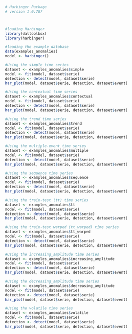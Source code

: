 ```r
# Harbinger Package
# version 1.0.787



#loading Harbinger
library(daltoolbox)
library(harbinger) 
```

```r
#loading the example database
data(examples_anomalies)
model <- harbinger()
```

```r
#Using the simple time series 
dataset <- examples_anomalies$simple
model <- fit(model, dataset$serie)
detection <- detect(model, dataset$serie)
har_plot(model, dataset$serie, detection, dataset$event)

```

```r
#Using the contextual time series
dataset <- examples_anomalies$contextual
model <- fit(model, dataset$serie)
detection <- detect(model, dataset$serie)
har_plot(model, dataset$serie, detection, dataset$event)

```

```r
#Using the trend time series
dataset <- examples_anomalies$trend
model <- fit(model, dataset$serie)
detection <- detect(model, dataset$serie)
har_plot(model, dataset$serie, detection, dataset$event)

```

```r
#Using the multiple-event time series 
dataset <- examples_anomalies$multiple
model <- fit(model, dataset$serie)
detection <- detect(model, dataset$serie)
har_plot(model, dataset$serie, detection, dataset$event)

```

```r
#Using the sequence time series 
dataset <- examples_anomalies$sequence
model <- fit(model, dataset$serie)
detection <- detect(model, dataset$serie)
har_plot(model, dataset$serie, detection, dataset$event)

```

```r
#Using the train-test (tt) time series
dataset <- examples_anomalies$tt
model <- fit(model, dataset$serie)
detection <- detect(model, dataset$serie)
har_plot(model, dataset$serie, detection, dataset$event)

```

```r
#Using the train-test warped (tt_warped) time series
dataset <- examples_anomalies$tt_warped
model <- fit(model, dataset$serie)
detection <- detect(model, dataset$serie)
har_plot(model, dataset$serie, detection, dataset$event)

```

```r
#Using the increasing_amplitude time series
dataset <- examples_anomalies$increasing_amplitude
model <- fit(model, dataset$serie)
detection <- detect(model, dataset$serie)
har_plot(model, dataset$serie, detection, dataset$event)

```

```r
#Using the decreasing_amplitude time series
dataset <- examples_anomalies$decreasing_amplitude
model <- fit(model, dataset$serie)
detection <- detect(model, dataset$serie)
har_plot(model, dataset$serie, detection, dataset$event)

```

```r
#Using the volatile time series
dataset <- examples_anomalies$volatile
model <- fit(model, dataset$serie)
detection <- detect(model, dataset$serie)
har_plot(model, dataset$serie, detection, dataset$event)

```

